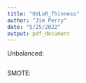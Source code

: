 ```yaml
---
title: "UVLoR_Thinness"
author: "Jim Perry"
date: "5/25/2022"
output: pdf_document
---
```


Unbalanced:
```r
```

SMOTE:
```r
```

